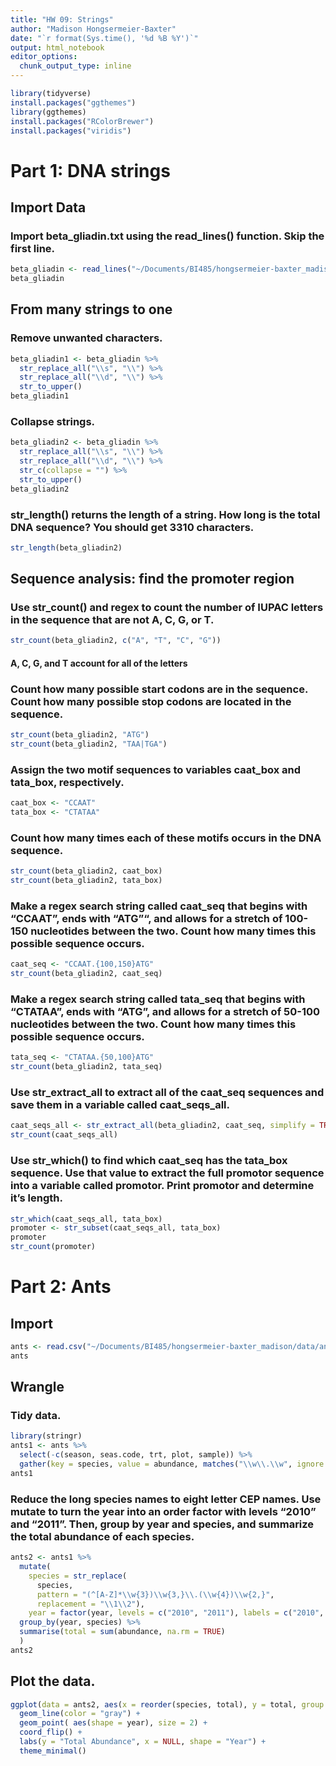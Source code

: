 ```yaml
---
title: "HW 09: Strings"
author: "Madison Hongsermeier-Baxter"
date: "`r format(Sys.time(), '%d %B %Y')`"
output: html_notebook
editor_options: 
  chunk_output_type: inline
---
```


```r
library(tidyverse)
install.packages("ggthemes")
library(ggthemes)
install.packages("RColorBrewer")
install.packages("viridis")
```

# Part 1: DNA strings

## Import Data

### Import beta_gliadin.txt using the read_lines() function. Skip the first line.
```r
beta_gliadin <- read_lines("~/Documents/BI485/hongsermeier-baxter_madison/data/beta_gliadin.txt", skip = 1)
beta_gliadin
```

## From many strings to one

### Remove unwanted characters.
```r
beta_gliadin1 <- beta_gliadin %>% 
  str_replace_all("\\s", "\\") %>% 
  str_replace_all("\\d", "\\") %>% 
  str_to_upper()
beta_gliadin1
```

### Collapse strings.
```r
beta_gliadin2 <- beta_gliadin %>% 
  str_replace_all("\\s", "\\") %>% 
  str_replace_all("\\d", "\\") %>% 
  str_c(collapse = "") %>% 
  str_to_upper()
beta_gliadin2
```

### str_length() returns the length of a string. How long is the total DNA sequence? You should get 3310 characters.
```r
str_length(beta_gliadin2)
```

## Sequence analysis: find the promoter region

### Use str_count() and regex to count the number of IUPAC letters in the sequence that are not A, C, G, or T.
```r
str_count(beta_gliadin2, c("A", "T", "C", "G"))
```

#### A, C, G, and T account for all of the letters

### Count how many possible start codons are in the sequence. Count how many possible stop codons are located in the sequence.
```r
str_count(beta_gliadin2, "ATG")
str_count(beta_gliadin2, "TAA|TGA")
```

### Assign the two motif sequences to variables caat_box and tata_box, respectively.
```r
caat_box <- "CCAAT"
tata_box <- "CTATAA"
```

### Count how many times each of these motifs occurs in the DNA sequence.
```r
str_count(beta_gliadin2, caat_box)
str_count(beta_gliadin2, tata_box)
```

### Make a regex search string called caat_seq that begins with “CCAAT”, ends with “ATG”", and allows for a stretch of 100-150 nucleotides between the two. Count how many times this possible sequence occurs.
```r
caat_seq <- "CCAAT.{100,150}ATG"
str_count(beta_gliadin2, caat_seq)
```

###  Make a regex search string called tata_seq that begins with “CTATAA”, ends with “ATG”, and allows for a stretch of 50-100 nucleotides between the two. Count how many times this possible sequence occurs.
```r
tata_seq <- "CTATAA.{50,100}ATG"
str_count(beta_gliadin2, tata_seq)
```

### Use str_extract_all to extract all of the caat_seq sequences and save them in a variable called caat_seqs_all.
```r
caat_seqs_all <- str_extract_all(beta_gliadin2, caat_seq, simplify = TRUE)
str_count(caat_seqs_all)
```

### Use str_which() to find which caat_seq has the tata_box sequence. Use that value to extract the full promotor sequence into a variable called promotor. Print promotor and determine it’s length.

```r
str_which(caat_seqs_all, tata_box)
promoter <- str_subset(caat_seqs_all, tata_box)
promoter
str_count(promoter)
```

# Part 2: Ants

## Import
```r
ants <- read.csv("~/Documents/BI485/hongsermeier-baxter_madison/data/ants.csv")
ants
```

## Wrangle 

### Tidy data.
```r
library(stringr)
ants1 <- ants %>% 
  select(-c(season, seas.code, trt, plot, sample)) %>% 
  gather(key = species, value = abundance, matches("\\w\\.\\w", ignore.case = FALSE))
ants1
```

### Reduce the long species names to eight letter CEP names. Use mutate to turn the year into an order factor with levels “2010” and “2011”. Then, group by year and species, and summarize the total abundance of each species.
```r
ants2 <- ants1 %>% 
  mutate(
    species = str_replace(
      species,
      pattern = "(^[A-Z]*\\w{3})\\w{3,}\\.(\\w{4})\\w{2,}",
      replacement = "\\1\\2"),
    year = factor(year, levels = c("2010", "2011"), labels = c("2010", "2011"), ordered = TRUE)) %>% 
  group_by(year, species) %>% 
  summarise(total = sum(abundance, na.rm = TRUE)
  )
ants2
```

## Plot the data.
```r
ggplot(data = ants2, aes(x = reorder(species, total), y = total, group = species)) + 
  geom_line(color = "gray") +
  geom_point( aes(shape = year), size = 2) +
  coord_flip() +
  labs(y = "Total Abundance", x = NULL, shape = "Year") +
  theme_minimal()
```








